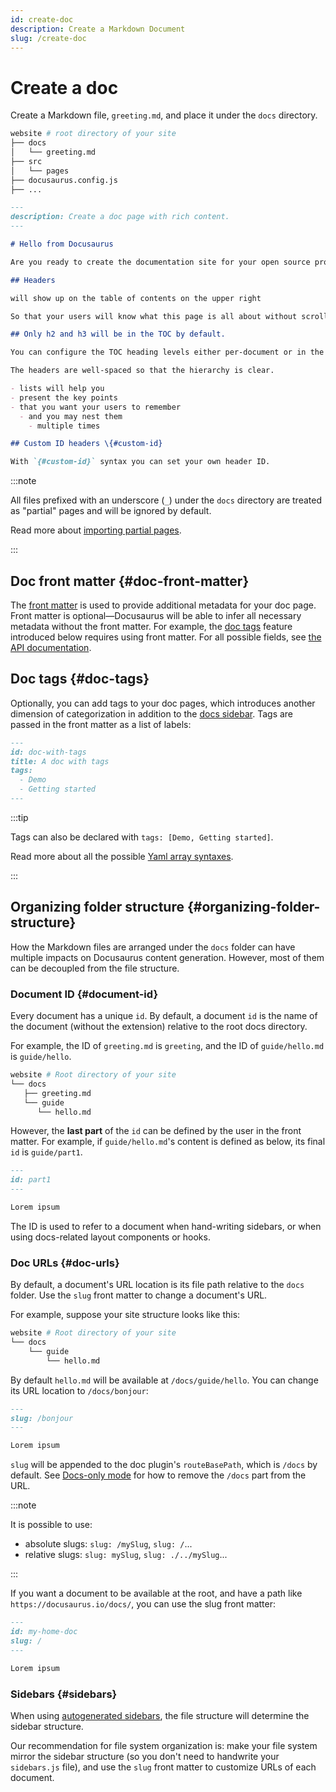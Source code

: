 ```yaml
---
id: create-doc
description: Create a Markdown Document
slug: /create-doc
---
```


# Create a doc

Create a Markdown file, `greeting.md`, and place it under the `docs` directory.

```bash
website # root directory of your site
├── docs
│   └── greeting.md
├── src
│   └── pages
├── docusaurus.config.js
├── ...
```

```md
---
description: Create a doc page with rich content.
---

# Hello from Docusaurus

Are you ready to create the documentation site for your open source project?

## Headers

will show up on the table of contents on the upper right

So that your users will know what this page is all about without scrolling down or even without reading too much.

## Only h2 and h3 will be in the TOC by default.

You can configure the TOC heading levels either per-document or in the theme configuration.

The headers are well-spaced so that the hierarchy is clear.

- lists will help you
- present the key points
- that you want your users to remember
  - and you may nest them
    - multiple times

## Custom ID headers \{#custom-id}

With `{#custom-id}` syntax you can set your own header ID.
```

:::note

All files prefixed with an underscore (`_`) under the `docs` directory are treated as "partial" pages and will be ignored by default.

Read more about [importing partial pages](../markdown-features/markdown-features-react.mdx#importing-markdown).

:::

## Doc front matter {#doc-front-matter}

The [front matter](../markdown-features/markdown-features-intro.mdx#front-matter) is used to provide additional metadata for your doc page. Front matter is optional—Docusaurus will be able to infer all necessary metadata without the front matter. For example, the [doc tags](#dog-tags) feature introduced below requires using front matter. For all possible fields, see [the API documentation](../../api/plugins/plugin-content-docs.md#markdown-front-matter).

## Doc tags {#doc-tags}

Optionally, you can add tags to your doc pages, which introduces another dimension of categorization in addition to the [docs sidebar](./sidebar/index.md). Tags are passed in the front matter as a list of labels:

```md
---
id: doc-with-tags
title: A doc with tags
tags:
  - Demo
  - Getting started
---
```

:::tip

Tags can also be declared with `tags: [Demo, Getting started]`.

Read more about all the possible [Yaml array syntaxes](https://www.w3schools.io/file/yaml-arrays/).

:::

## Organizing folder structure {#organizing-folder-structure}

How the Markdown files are arranged under the `docs` folder can have multiple impacts on Docusaurus content generation. However, most of them can be decoupled from the file structure.

### Document ID {#document-id}

Every document has a unique `id`. By default, a document `id` is the name of the document (without the extension) relative to the root docs directory.

For example, the ID of `greeting.md` is `greeting`, and the ID of `guide/hello.md` is `guide/hello`.

```bash
website # Root directory of your site
└── docs
   ├── greeting.md
   └── guide
      └── hello.md
```

However, the **last part** of the `id` can be defined by the user in the front matter. For example, if `guide/hello.md`'s content is defined as below, its final `id` is `guide/part1`.

```md
---
id: part1
---

Lorem ipsum
```

The ID is used to refer to a document when hand-writing sidebars, or when using docs-related layout components or hooks.

### Doc URLs {#doc-urls}

By default, a document's URL location is its file path relative to the `docs` folder. Use the `slug` front matter to change a document's URL.

For example, suppose your site structure looks like this:

```bash
website # Root directory of your site
└── docs
    └── guide
        └── hello.md
```

By default `hello.md` will be available at `/docs/guide/hello`. You can change its URL location to `/docs/bonjour`:

```md
---
slug: /bonjour
---

Lorem ipsum
```

`slug` will be appended to the doc plugin's `routeBasePath`, which is `/docs` by default. See [Docs-only mode](#docs-only-mode) for how to remove the `/docs` part from the URL.

:::note

It is possible to use:

- absolute slugs: `slug: /mySlug`, `slug: /`...
- relative slugs: `slug: mySlug`, `slug: ./../mySlug`...

:::

If you want a document to be available at the root, and have a path like `https://docusaurus.io/docs/`, you can use the slug front matter:

```md
---
id: my-home-doc
slug: /
---

Lorem ipsum
```

### Sidebars {#sidebars}

When using [autogenerated sidebars](./sidebar/autogenerated.md), the file structure will determine the sidebar structure.

Our recommendation for file system organization is: make your file system mirror the sidebar structure (so you don't need to handwrite your `sidebars.js` file), and use the `slug` front matter to customize URLs of each document.
